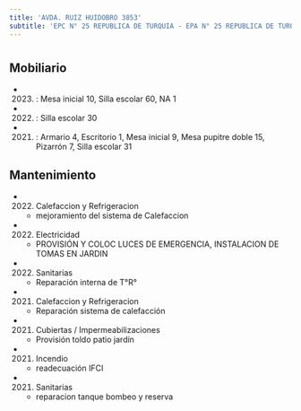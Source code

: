 ```yaml
---
title: 'AVDA. RUIZ HUIDOBRO 3853'
subtitle: 'EPC N° 25 REPUBLICA DE TURQUIA - EPA N° 25 REPUBLICA DE TURQUIA - CENS N° 53 - JII N° 02/10° MERCEDITAS - CAI SAAVEDRA MITRE - PI NUEVE LUNAS'
---
```


#


## Mobiliario

*  (2023) : Mesa inicial 10, Silla escolar 60, NA 1 

*  (2022) : Silla escolar 30 

*  (2021) : Armario 4, Escritorio 1, Mesa inicial 9, Mesa pupitre doble 15, Pizarrón 7, Silla escolar 31 





## Mantenimiento

*  (2022) Calefaccion y Refrigeracion 
    + mejoramiento del sistema de Calefaccion

*  (2022) Electricidad 
    + PROVISIÓN Y COLOC LUCES DE EMERGENCIA, INSTALACION DE TOMAS EN JARDIN

*  (2022) Sanitarias 
    + Reparación interna de T°R°

*  (2021) Calefaccion y Refrigeracion 
    + Reparación sistema de calefacción

*  (2021) Cubiertas / Impermeabilizaciones 
    + Provisión toldo patio jardín

*  (2021) Incendio 
    + readecuación IFCI

*  (2021) Sanitarias 
    + reparacion tanque bombeo y reserva



